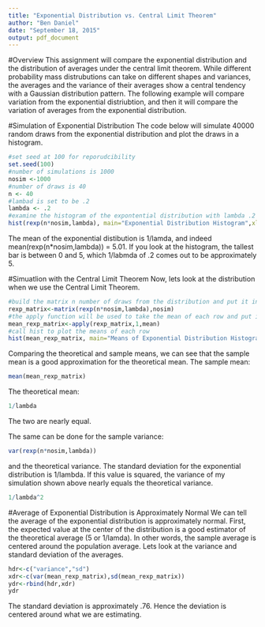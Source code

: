 ```yaml
---
title: "Exponential Distribution vs. Central Limit Theorem"
author: "Ben Daniel"
date: "September 18, 2015"
output: pdf_document
---
```

#Overview
This assignment will compare the exponential distribution and the distribution of averages under the central limit theorem. While different probability mass distrubutions can take on different shapes and variances, the averages and the variance of their averages show a central tendency with a Gaussian distribution pattern.  The following example will compare variation from the exponential distriubtion, and then it will compare the variation of averages from the exponential distribution.

#Simulation of Exponential Distribution
The code below will simulate 40000 random draws from the exponential distribution and plot the draws in a histogram.
```r
#set seed at 100 for reporudcibility
set.seed(100)
#number of simulations is 1000
nosim <-1000
#number of draws is 40
n <- 40
#lambad is set to be .2
lambda <- .2
#examine the histogram of the expontential distribution with lambda .2
hist(rexp(n*nosim,lambda), main="Exponential Distribution Histogram",xlab="outcome",breaks=10)

```
The mean of the exponential distibution is 1/lamda, and indeed mean(rexp(n*nosim,lambda)) = 5.01.  If you look at the histogram, the tallest bar is between 0 and 5, which 1/labmda of .2 comes out to be approximately 5.

#Simuatlion with the Central Limit Theorem
Now, lets look at the distribution when we use the Central Limit Theorem.

```r
#build the matrix n number of draws from the distribution and put it in a 1000 row maxtrix
rexp_matrix<-matrix(rexp(n*nosim,lambda),nosim)
#the apply function will be used to take the mean of each row and put it into its own matrix
mean_rexp_matrix<-apply(rexp_matrix,1,mean)
#call hist to plot the means of each row
hist(mean_rexp_matrix, main="Means of Exponential Distribution Histogram", xlab="expected outcome")
```

Comparing the theoretical and sample means, we can see that the sample mean is a good approximation for the theoretical mean.
The sample mean: 
```r
mean(mean_rexp_matrix)
```
The theoretical mean:
```r
1/lambda
```

The two are nearly equal.

The same can be done for the sample variance:
```r
var(rexp(n*nosim,lambda))
```
and the theoretical variance.  The standard deviation for the exponential distribution is 1/lambda.  If this value is squared, the variance of my simulation shown above nearly equals the theoretical variance.
```r
1/lambda^2
```
#Average of Exponential Distribution is Approximately Normal
We can tell the average of the exponential distribution is approximately normal.  First, the expected value at the center of the distribution is a good estimator of the theoretical average (5 or 1/lamda). In other words, the sample average is centered around the population average.  Lets look at the variance and standard deviation of the averages.
```r
hdr<-c("variance","sd")
xdr<-c(var(mean_rexp_matrix),sd(mean_rexp_matrix))
ydr<-rbind(hdr,xdr)
ydr
```
The standard deviation is approximately .76.  Hence the deviation is centered around what we are estimating.

